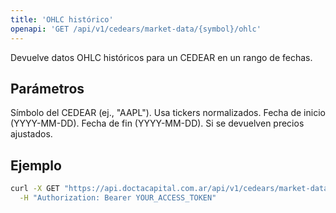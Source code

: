 ```yaml
---
title: 'OHLC histórico'
openapi: 'GET /api/v1/cedears/market-data/{symbol}/ohlc'
---
```


<Note>
  Devuelve datos OHLC históricos para un CEDEAR en un rango de fechas.
</Note>

## Parámetros

<ParamField path="symbol" type="string" required>
  Símbolo del CEDEAR (ej., "AAPL").
  
  <Info>
  Usa tickers normalizados.
  </Info>
</ParamField>

<ParamField query="from_date" type="string" required>
  Fecha de inicio (YYYY-MM-DD).
</ParamField>

<ParamField query="to_date" type="string" required>
  Fecha de fin (YYYY-MM-DD).
</ParamField>

<ParamField query="adjusted" type="boolean">
  Si se devuelven precios ajustados.
</ParamField>

## Ejemplo

```bash
curl -X GET "https://api.doctacapital.com.ar/api/v1/cedears/market-data/AAPL/ohlc/?from_date=2025-01-01&to_date=2025-10-09&adjusted=false" \
  -H "Authorization: Bearer YOUR_ACCESS_TOKEN"
```


